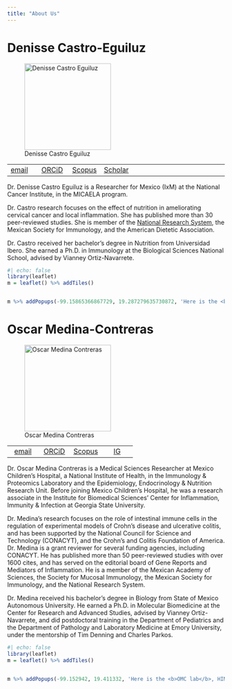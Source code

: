 ```yaml
---
title: "About Us"
---
```


# Denisse Castro-Eguiluz

::: {.column-margin dy=-6em} 

![Denisse Castro Eguiluz](res/den.jpeg){width="200"}
:::

|  |  |  |||
|----|----|----|----|----|----|----|
| [email](mailto:adcastro@secihti.mx) | [ORCiD](https://orcid.org/0000-0001-6873-122X) | [Scopus](https://www.scopus.com/authid/detail.uri?authorId=57193099819) | [Scholar](https://scholar.google.com/citations?hl=en&user=JgIAFVkAAAAJ=en)|

Dr. Denisse Castro Eguiluz is a Researcher for Mexico (IxM) at the National Cancer Institute, in the MICAELA program.

Dr. Castro research focuses on the effect of nutrition in ameliorating cervical cancer and local inflammation. She has published more than 30 peer-reviewed studies. She is member of the [National Research System](https://conacyt.mx/sistema-nacional-de-investigadores/), the Mexican Society for Immunology, and the American Dietetic Association.

Dr. Castro received her bachelor’s degree in Nutrition from Universidad Ibero. She earned a Ph.D. in Immunology at the Biological Sciences National School, advised by Vianney Ortiz-Navarrete.

```r
#| echo: false
library(leaflet)
m = leaflet() %>% addTiles()


m %>% addPopups(-99.15865366867729, 19.287279635730872, 'Here is the <b>Castro lab</b>, INCan')
```

# Oscar Medina-Contreras

::: {.column-margin dy=-6em}

![Oscar Medina Contreras](res/omc.JPG){width="200"}
:::

|  |  |  |  |
|:--:|:--:|:--:|:--:|
| [email](mailto:omedina@himfg.edu.mx) | [ORCiD](https://orcid.org/0000-0002-4432-7780) | [Scopus](https://www.scopus.com/authid/detail.uri?authorId=56013615300) |  [IG](https://www.instagram.com/omc_lab/) |

Dr. Oscar Medina Contreras is a Medical Sciences Researcher at Mexico Children's Hospital, a National Institute of Health, in the Immunology & Proteomics Laboratory and the Epidemiology, Endocrinology & Nutrition Research Unit. Before joining Mexico Children's Hospital, he was a research associate in the Institute for Biomedical Sciences' Center for Inflammation, Immunity & Infection at Georgia State University.

Dr. Medina's research focuses on the role of intestinal immune cells in the regulation of experimental models of Crohn’s disease and ulcerative colitis, and has been supported by the National Council for Science and Technology (CONACYT), and the Crohn’s and Colitis Foundation of America. Dr. Medina is a grant reviewer for several funding agencies, including CONACYT. He has published more than 50 peer-reviewed studies with over 1600 cites, and has served on the editorial board of Gene Reports and Mediators of Inflammation. He is a member of the Mexican Academy of Sciences, the Society for Mucosal Immunology, the Mexican Society for Immunology, <!--the American Association of Immunologists, the American Society for Investigative Pathology,--> and the National Research System.

Dr. Medina received his bachelor’s degree in Biology from State of Mexico Autonomous University. He earned a Ph.D. in Molecular Biomedicine at the Center for Research and Advanced Studies, advised by Vianney Ortiz-Navarrete, and did postdoctoral training in the Department of Pediatrics and the Department of Pathology and Laboratory Medicine at Emory University, under the mentorship of Tim Denning and Charles Parkos.

```r
#| echo: false
library(leaflet)
m = leaflet() %>% addTiles()


m %>% addPopups(-99.152942, 19.411332, 'Here is the <b>OMC lab</b>, HIMFG')
```

